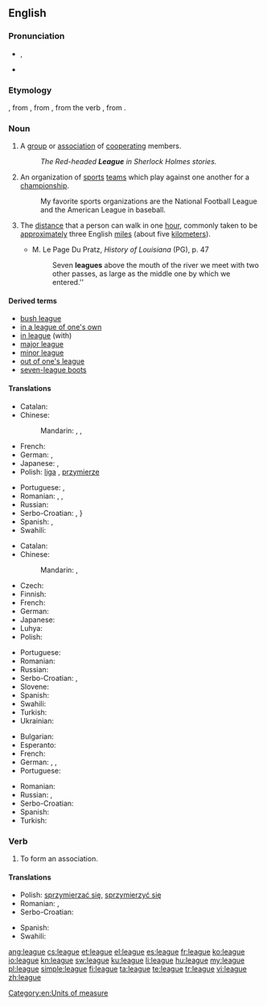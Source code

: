 ==English==
{{wikipedia}}

===Pronunciation===
* {{IPA|/liːɡ/}}, {{X-SAMPA|/li:g/}}
* {{rhymes|iːɡ}}

===Etymology===
{{etyl|enm}} {{term|ligg|lang=enm}}, from {{etyl|frm}} {{term|ligue|lang=frm}}, from {{etyl|it}} {{term|lega|lang=it}}, from the verb {{term|legare|lang=it}}, from {{etyl|la}} {{term|ligo|ligō|to tie|lang=la}}.

===Noun===
{{en-noun}}

# A [[group]] or [[association]] of [[cooperate|cooperating]] members.
#: ''The Red-headed '''League''' in Sherlock Holmes stories.''
# An organization of [[sports]] [[team]]s which play against one another for a [[championship]].
#: My favorite sports organizations are the National Football League and the American League in baseball.
# {{context|[[measurement]]}} The [[distance]] that a person can walk in one [[hour]], commonly taken to be [[approximately]] three English [[mile]]s (about five [[kilometer]]s).
#* M. Le Page Du Pratz, ''History of Louisiana'' (PG), p. 47
#*: Seven '''leagues''' above the mouth of the river we meet with two other passes, as large as the middle one by which we entered.''

====Derived terms====
* [[bush league]]
* [[in a league of one's own]]
* [[in league]] (with)
* [[major league]]
* [[minor league]]
* [[out of one's league]]
* [[seven-league boots]]

====Translations====
{{trans-top|a group or association of cooperating members}}
* Catalan: {{t|ca|lliga|f}}
* Chinese:
*: Mandarin: {{t|zh|同盟|tr=tóngméng|sc=Hani}}, {{t|zh|聯盟|sc=Hani}}, {{t|zh|联盟|tr=liánméng|sc=Hani}}
* French: {{t|fr|ligue|f}}
* German: {{t|de|Liga|f}}, {{t|de|Bund|n}}
* Japanese: {{t|ja|連盟|tr=れんめい, renmei|sc=Jpan}}, {{t|ja|同盟|tr=どうめい, dōmei|sc=Jpan}}
* Polish: [[liga]] {{f}}, [[przymierze]] {{n}}
{{trans-mid}}
* Portuguese: {{t|pt|aliança|f}}, {{t|pt|liga|f}}
* Romanian: {{t|ro|alianță|f}}, {{t|ro|coaliție|f}}, {{t|ro|ligă}}
* Russian: {{t|ru|лига|f|tr=líga|sc=Cyrl}}
* Serbo-Croatian: {{t|sh|лига|f|sc=Cyrl}}, {{t|sh|liga|xs=Serbo-Croatian}}}
* Spanish: {{t|es|alianza|f}}, {{t|es|liga|f}}
* Swahili: {{t+|sw|ligi|xs=Swahili}}
{{trans-bottom}}

{{trans-top|organization of sports teams}}
* Catalan: {{t|ca|lliga|f}}
* Chinese:
*: Mandarin: {{t|zh|聯盟|sc=Hani}}, {{t|zh|联盟|tr=liánméng|sc=Hani}}
* Czech: {{t-|cs|liga|f}}
* Finnish: {{t-|fi|liiga}}
* French: {{t|fr|ligue|f}}
* German: {{t+|de|Liga|f}}
* Japanese: {{t|ja|リーグ|tr=rīgu|sc=Jpan}}
* Luhya: {{tø|luy|eligi}}
* Polish: {{t+|pl|liga|f}}
{{trans-mid}}
* Portuguese: {{t|pt|liga|f}}
* Romanian: {{t|ro|ligă|f}}
* Russian: {{t|ru|лига|f|tr=líga|sc=Cyrl}}
* Serbo-Croatian: {{t|sh|лига|f|sc=Cyrl}}, {{t|sh|liga|xs=Serbo-Croatian}}
* Slovene: {{t+|sl|liga|f}}
* Spanish: {{t|es|liga|f}}
* Swahili: {{t+|sw|ligi|xs=Swahili}}
* Turkish: {{t+|tr|lig}}
* Ukrainian: {{t|uk|ліга|f|tr=líha|xs=Ukrainian}}
{{trans-bottom}}

{{trans-top|distance}}
* Bulgarian: {{t|bg|левга|f|tr=lévga}}
* Esperanto: {{t|eo|leŭgo|xs=Esperanto}}
* French: {{t+|fr|lieue|f}}
* German: {{t+|de|Wegstunde|f}}, {{qualifier|obsolete}} {{t+|de|Meile|f}}, {{qualifier|obsolete}} {{t+|de|Leuge|f}}
* Portuguese: {{t|pt|légua|f}}
{{trans-mid}}
* Romanian: {{t+|ro|leghe}}
* Russian: {{t|ru|лье|n|sc=Cyrl|tr=l'je}}, {{t|ru|лига|f|tr=líga|sc=Cyrl|alt=ли́га}}
* Serbo-Croatian: {{t|sh|liga|xs=Serbo-Croatian}}
* Spanish: {{t|es|legua|f}}
* Turkish: {{t|tr|fersah}}
{{trans-bottom}}

===Verb===
{{en-verb|leagu|es}}

# To form an association.

====Translations====
{{trans-top|to form an association}}
* Polish: [[sprzymierzać się]], [[sprzymierzyć się]]
* Romanian: {{t|ro|a se alia}}, {{t|ro|a se coaliza}}
* Serbo-Croatian: {{t|sh|koalirati|xs=Serbo-Croatian}}
{{trans-mid}}
* Spanish: {{t|es|asociarse}}
* Swahili: {{t+|sw|ligi|xs=Swahili}}
{{trans-bottom}}

[[Category:en:Units of measure]]

[[ang:league]]
[[cs:league]]
[[et:league]]
[[el:league]]
[[es:league]]
[[fr:league]]
[[ko:league]]
[[io:league]]
[[kn:league]]
[[sw:league]]
[[ku:league]]
[[li:league]]
[[hu:league]]
[[my:league]]
[[pl:league]]
[[simple:league]]
[[fi:league]]
[[ta:league]]
[[te:league]]
[[tr:league]]
[[vi:league]]
[[zh:league]]
